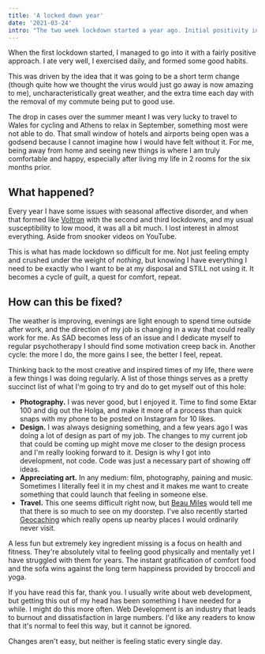 ```yaml
---
title: 'A locked down year'
date: '2021-03-24'
intro: "The two week lockdown started a year ago. Initial positivity in my actions didn't last and continue to be absent."
---
```


When the first lockdown started, I managed to go into it with a fairly positive approach. I ate very well, I exercised daily, and formed some good habits.

This was driven by the idea that it was going to be a short term change (though quite how we thought the virus would just go away is now amazing to me), uncharacteristically great weather, and the extra time each day with the removal of my commute being put to good use.

The drop in cases over the summer meant I was very lucky to travel to Wales for cycling and Athens to relax in September, something most were not able to do. That small window of hotels and airports being open was a godsend because I cannot imagine how I would have felt without it. For me, being away from home and seeing new things is where I am truly comfortable and happy, especially after living my life in 2 rooms for the six months prior.

## What happened?

Every year I have some issues with seasonal affective disorder, and when that formed like [Voltron](https://www.youtube.com/watch?v=tZZv5Z2Iz_s) with the second and third lockdowns, and my usual susceptibility to low mood, it was all a bit much. I lost interest in almost everything. Aside from snooker videos on YouTube.

This is what has made lockdown so difficult for me. Not just feeling empty and crushed under the weight of _nothing_, but knowing I have everything I need to be exactly who I want to be at my disposal and STILL not using it. It becomes a cycle of guilt, a quest for comfort, repeat.

## How can this be fixed?

The weather is improving, evenings are light enough to spend time outside after work, and the direction of my job is changing in a way that could really work for me. As SAD becomes less of an issue and I dedicate myself to regular psychotherapy I should find some motivation creep back in. Another cycle: the more I do, the more gains I see, the better I feel, repeat.

Thinking back to the most creative and inspired times of my life, there were a few things I was doing regularly. A list of those things serves as a pretty succinct list of what I'm going to try and do to get myself out of this hole:

- **Photography.** I was never good, but I enjoyed it. Time to find some Ektar 100 and dig out the Holga, and make it more of a process than quick snaps with my phone to be posted on Instagram for 10 likes.
- **Design.** I was always designing something, and a few years ago I was doing a lot of design as part of my job. The changes to my current job that could be coming up might move me closer to the design process and I'm really looking forward to it. Design is why I got into development, not code. Code was just a necessary part of showing off ideas.
- **Appreciating art.** In any medium: film, photography, paining and music. Sometimes I literally feel it in my chest and it makes me want to create something that could launch that feeling in someone else.
- **Travel.** This one seems difficult right now, but [Beau Miles](https://www.youtube.com/watch?v=R-Zyud8xh2c) would tell me that there is so much to see on my doorstep. I've also recently started [Geocaching](https://www.geocaching.com/play) which really opens up nearby places I would ordinarily never visit.

A less fun but extremely key ingredient missing is a focus on health and fitness. They're absolutely vital to feeling good physically and mentally yet I have struggled with them for years. The instant gratification of comfort food and the sofa wins against the long term happiness provided by broccoli and yoga.

If you have read this far, thank you. I usually write about web development, but getting this out of my head has been something I have needed for a while. I might do this more often. Web Development is an industry that leads to burnout and dissatisfaction in large numbers. I'd like any readers to know that it's normal to feel this way, but it cannot be ignored.

Changes aren't easy, but neither is feeling static every single day.

